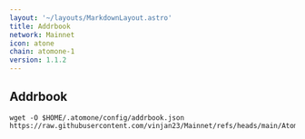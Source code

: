 ```yaml
---
layout: '~/layouts/MarkdownLayout.astro'
title: Addrbook
network: Mainnet
icon: atone
chain: atomone-1
version: 1.1.2
---
```

## Addrbook

```
wget -O $HOME/.atomone/config/addrbook.json https://raw.githubusercontent.com/vinjan23/Mainnet/refs/heads/main/Atomone/addrbook.json
```
